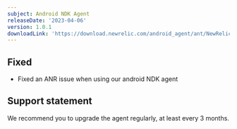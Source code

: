 ```yaml
---
subject: Android NDK Agent
releaseDate: '2023-04-06'
version: 1.0.1
downloadLink: 'https://download.newrelic.com/android_agent/ant/NewRelic_Android_Agent_6.9.2.zip'
---
```


## Fixed

* Fixed an ANR issue when using our android NDK agent

## Support statement

We recommend you to upgrade the agent regularly, at least every 3 months.
